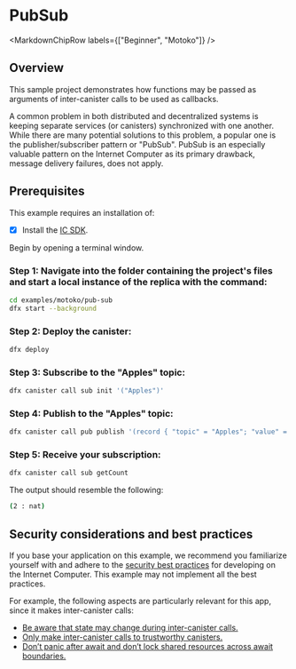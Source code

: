 
# PubSub

<MarkdownChipRow labels={["Beginner", "Motoko"]} />

## Overview
This sample project demonstrates how functions may be passed as arguments of inter-canister calls to be used as callbacks.

A common problem in both distributed and decentralized systems is keeping separate services (or canisters) synchronized with one another. While there are many potential solutions to this problem, a popular one is the publisher/subscriber pattern or "PubSub". PubSub is an especially valuable pattern on the Internet Computer as its primary drawback, message delivery failures, does not apply.

## Prerequisites
This example requires an installation of:

- [x] Install the [IC SDK](https://internetcomputer.org/docs/current/developer-docs/setup/install/index.mdx).

Begin by opening a terminal window.

### Step 1: Navigate into the folder containing the project's files and start a local instance of the replica with the command:

```bash
cd examples/motoko/pub-sub
dfx start --background
```

### Step 2: Deploy the canister:

```bash
dfx deploy
```

### Step 3: Subscribe to the "Apples" topic:

```bash
dfx canister call sub init '("Apples")'
```

### Step 4: Publish to the "Apples" topic:

```bash
dfx canister call pub publish '(record { "topic" = "Apples"; "value" = 2 })'
```

### Step 5: Receive your subscription:

```bash
dfx canister call sub getCount
```

The output should resemble the following:

```bash
(2 : nat)
```

## Security considerations and best practices

If you base your application on this example, we recommend you familiarize yourself with and adhere to the [security best practices](https://internetcomputer.org/docs/current/references/security/) for developing on the Internet Computer. This example may not implement all the best practices.

For example, the following aspects are particularly relevant for this app, since it makes inter-canister calls: 
* [Be aware that state may change during inter-canister calls.](https://internetcomputer.org/docs/current/references/security/rust-canister-development-security-best-practices#be-aware-that-state-may-change-during-inter-canister-calls)
* [Only make inter-canister calls to trustworthy canisters.](https://internetcomputer.org/docs/current/references/security/rust-canister-development-security-best-practices#only-make-inter-canister-calls-to-trustworthy-canisters)
* [Don’t panic after await and don’t lock shared resources across await boundaries.](https://internetcomputer.org/docs/current/references/security/rust-canister-development-security-best-practices#dont-panic-after-await-and-dont-lock-shared-resources-across-await-boundaries)
